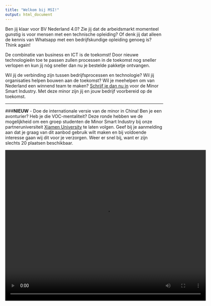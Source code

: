 ```yaml
---
title: "Welkom bij MSI!"
output: html_document
---
```


Ben jij klaar voor BV Nederland 4.0? Zie jij dat de arbeidsmarkt momenteel gunstig is voor mensen met een technische opleiding? Of denk jij dat alleen de kennis van Whatsapp met een bedrijfskundige opleiding genoeg is? Think again! 

De combinatie van business en ICT is de toekomst! Door nieuwe technologieën toe te passen zullen processen in de toekomst nog sneller verlopen en kun jij nóg sneller dan nu je bestelde pakketje ontvangen. 

Wil jij de verbinding zijn tussen bedrijfsprocessen en technologie? Wil jij organisaties helpen bouwen aan de toekomst? Wil je meehelpen om van Nederland een winnend team te maken? [Schrijf je dan nu in](https://www.kiesopmaat.nl/modules/han/FEM/138101/) voor de Minor Smart Industry. Met deze minor zijn jij en jouw bedrijf voorbereid op de toekomst.
<hr>

###**NIEUW** - Doe de internationale versie van de minor in China!
Ben je een avonturier? Heb je die VOC-mentaliteit? Deze ronde hebben we de mogelijkheid om een groep studenten de Minor Smart Industry bij onze partneruniversiteit <a href="http://www.checkitcenter.com/" target = "_blank">Xiamen University</a> te laten volgen. Geef bij je aanmelding aan dat je graag van dit aanbod gebruik wilt maken en bij voldoende interesse gaan wij dit voor je verzorgen. Weer er snel bij, want er zijn slechts 20 plaatsen beschikbaar.


<video width="640" height="480" controls>
  <source src="videos/CHECK-IT_teaser_3.mp4" type="video/mp4">
  Your browser does not support the video tag.
</video>

